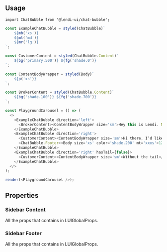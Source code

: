 
## Usage

```
import ChatBubble from '@lendi-ui/chat-bubble';
```

```js
const ExampleChatBubble = styled(ChatBubble)`
    ${mb('xs')}
    ${ml('md')}
    ${mr('lg')}
`;

const CustomerContent = styled(ChatBubble.Content)`
    ${bg('primary.500')} ${fg('shade.0')}
`;

const ContentBodyWrapper = styled(Body)`
    ${p('xs')}
`;

const BrokerContent = styled(ChatBubble.Content)`
    ${bg('shade.100')} ${fg('shade.700')}
`;

const PlaygroundCarousel = () => (
  <>
    <ExampleChatBubble direction='left'>
      <BrokerContent><ContentBodyWrapper size='sm'>Hey this is Lendi. Nice to meet you!</ContentBodyWrapper></BrokerContent>
    </ExampleChatBubble>
    <ExampleChatBubble direction='right'>
      <CustomerContent><ContentBodyWrapper size='sm'>Hi there, I’d like to know something, can you help me to get a loan?</ContentBodyWrapper></CustomerContent>
      <ChatBubble.Footer><Body size='xs' color='shade.200' mt='xxxs'>12:35PM Read</Body></ChatBubble.Footer>
    </ExampleChatBubble>
    <ExampleChatBubble direction='right' hasTail={false}>
      <CustomerContent><ContentBodyWrapper size='sm'>Without the tail</ContentBodyWrapper></CustomerContent>
    </ExampleChatBubble>
  </>
);

render(<PlaygroundCarousel />);

```

## Properties

<PropTable>
  <PropTable.Entry name="direction" type="{type Direction = 'left' | 'right';}" defaultValue="left" description="The side direction that ChatBubble component will rendered in the window."/>
  <PropTable.Entry name="hasTail" type="boolean" defaultValue="true" description="Prop to conditionally show the tail(top edge) on the chat bubble."/>
</PropTable>

### Sidebar Content
All the props that contains in LUIGlobalProps.

### Sidebar Footer
All the props that contains in LUIGlobalProps.
